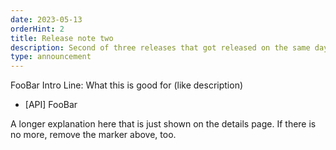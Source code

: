 ```yaml
---
date: 2023-05-13
orderHint: 2
title: Release note two
description: Second of three releases that got released on the same day.
type: announcement
---
```


FooBar Intro Line: What this is good for (like description)

- [API] FooBar

<!--more-->

A longer explanation here that is just shown on the details page.
If there is no more, remove the marker above, too.
